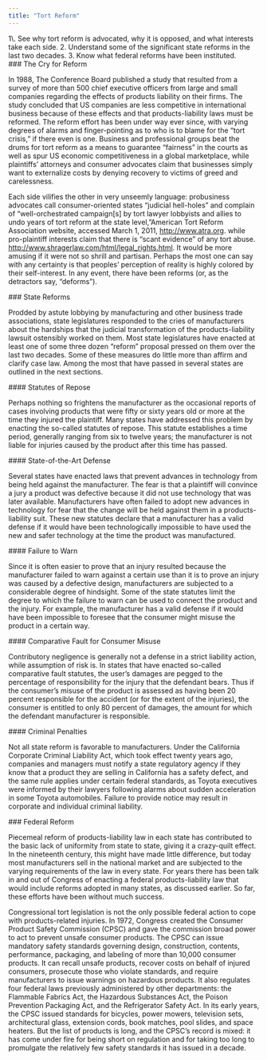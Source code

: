 ```yaml
---
title: "Tort Reform"
---
```

<div className="content-chunk" data-subsection-id = "">
<Info title="LEARNING OBJECTIVES">1\. See why tort reform is advocated, why it is opposed, and what interests take each side. 2. Understand some of the significant state reforms in the last two decades. 3. Know what federal reforms have been instituted.</Info>
</div>
<div className="content-chunk" data-subsection-id = "The-Cry-for-Reform-250t">
### The Cry for Reform

In 1988, The Conference Board published a study that resulted from a survey of more than 500 chief executive officers from large and small companies regarding the effects of products liability on their firms. The study concluded that US companies are less competitive in international business because of these effects and that products-liability laws must be reformed. The reform effort has been under way ever since, with varying degrees of alarms and finger-pointing as to who is to blame for the “tort crisis,” if there even is one. Business and professional groups beat the drums for tort reform as a means to guarantee “fairness” in the courts as well as spur US economic competitiveness in a global marketplace, while plaintiffs’ attorneys and consumer advocates claim that businesses simply want to externalize costs by denying recovery to victims of greed and carelessness.

Each side vilifies the other in very unseemly language: probusiness advocates call consumer-oriented states “judicial hell-holes” and complain of “well-orchestrated campaign\[s\] by tort lawyer lobbyists and allies to undo years of tort reform at the state level,”American Tort Reform Association website, accessed March 1, 2011, http://www.atra.org. while pro-plaintiff interests claim that there is “scant evidence” of any tort abuse. http://www.shragerlaw.com/html/legal_rights.html. It would be more amusing if it were not so shrill and partisan. Perhaps the most one can say with any certainty is that peoples’ perception of reality is highly colored by their self-interest. In any event, there have been reforms (or, as the detractors say, “deforms”).
</div>
<div className="content-chunk" data-subsection-id = "State-Reforms-249t">
### State Reforms

Prodded by astute lobbying by manufacturing and other business trade associations, state legislatures responded to the cries of manufacturers about the hardships that the judicial transformation of the products-liability lawsuit ostensibly worked on them. Most state legislatures have enacted at least one of some three dozen “reform” proposal pressed on them over the last two decades. Some of these measures do little more than affirm and clarify case law. Among the most that have passed in several states are outlined in the next sections.
</div>
<div className="content-chunk" data-subsection-id = "Statutes-of-Repose-251t">
#### Statutes of Repose

Perhaps nothing so frightens the manufacturer as the occasional reports of cases involving products that were fifty or sixty years old or more at the time they injured the plaintiff. Many states have addressed this problem by enacting the so-called statutes of repose. This statute establishes a time period, generally ranging from six to twelve years; the manufacturer is not liable for injuries caused by the product after this time has passed.
</div>
<div className="content-chunk" data-subsection-id = "State-of-the-Art-Defense-252t">
#### State-of-the-Art Defense

Several states have enacted laws that prevent advances in technology from being held against the manufacturer. The fear is that a plaintiff will convince a jury a product was defective because it did not use technology that was later available. Manufacturers have often failed to adopt new advances in technology for fear that the change will be held against them in a products-liability suit. These new statutes declare that a manufacturer has a valid defense if it would have been technologically impossible to have used the new and safer technology at the time the product was manufactured.
</div>
<div className="content-chunk" data-subsection-id = "Failure-to-Warn-253t">
#### Failure to Warn

Since it is often easier to prove that an injury resulted because the manufacturer failed to warn against a certain use than it is to prove an injury was caused by a defective design, manufacturers are subjected to a considerable degree of hindsight. Some of the state statutes limit the degree to which the failure to warn can be used to connect the product and the injury. For example, the manufacturer has a valid defense if it would have been impossible to foresee that the consumer might misuse the product in a certain way.
</div>
<div className="content-chunk" data-subsection-id = "Comparative-Fault-for-Consumer-Misuse-254t">
#### Comparative Fault for Consumer Misuse

Contributory negligence is generally not a defense in a strict liability action, while assumption of risk is. In states that have enacted so-called comparative fault statutes, the user’s damages are pegged to the percentage of responsibility for the injury that the defendant bears. Thus if the consumer’s misuse of the product is assessed as having been 20 percent responsible for the accident (or for the extent of the injuries), the consumer is entitled to only 80 percent of damages, the amount for which the defendant manufacturer is responsible.
</div>
<div className="content-chunk" data-subsection-id = "Criminal-Penalties-255t">
#### Criminal Penalties

Not all state reform is favorable to manufacturers. Under the California Corporate Criminal Liability Act, which took effect twenty years ago, companies and managers must notify a state regulatory agency if they know that a product they are selling in California has a safety defect, and the same rule applies under certain federal standards, as Toyota executives were informed by their lawyers following alarms about sudden acceleration in some Toyota automobiles. Failure to provide notice may result in corporate and individual criminal liability.
</div>
<div className="content-chunk" data-subsection-id = "Federal-Reform-256t">
### Federal Reform

Piecemeal reform of products-liability law in each state has contributed to the basic lack of uniformity from state to state, giving it a crazy-quilt effect. In the nineteenth century, this might have made little difference, but today most manufacturers sell in the national market and are subjected to the varying requirements of the law in every state. For years there has been talk in and out of Congress of enacting a federal products-liability law that would include reforms adopted in many states, as discussed earlier. So far, these efforts have been without much success.

Congressional tort legislation is not the only possible federal action to cope with products-related injuries. In 1972, Congress created the Consumer Product Safety Commission (CPSC) and gave the commission broad power to act to prevent unsafe consumer products. The CPSC can issue mandatory safety standards governing design, construction, contents, performance, packaging, and labeling of more than 10,000 consumer products. It can recall unsafe products, recover costs on behalf of injured consumers, prosecute those who violate standards, and require manufacturers to issue warnings on hazardous products. It also regulates four federal laws previously administered by other departments: the Flammable Fabrics Act, the Hazardous Substances Act, the Poison Prevention Packaging Act, and the Refrigerator Safety Act. In its early years, the CPSC issued standards for bicycles, power mowers, television sets, architectural glass, extension cords, book matches, pool slides, and space heaters. But the list of products is long, and the CPSC’s record is mixed: it has come under fire for being short on regulation and for taking too long to promulgate the relatively few safety standards it has issued in a decade.
</div>
